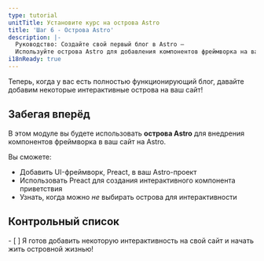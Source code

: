 ```yaml
---
type: tutorial
unitTitle: Установите курс на острова Astro
title: 'Шаг 6 - Острова Astro'
description: |-
  Руководство: Создайте свой первый блог в Astro —
  Используйте острова Astro для добавления компонентов фреймворка на ваш сайт на Astro
i18nReady: true
---
```



Теперь, когда у вас есть полностью функционирующий блог, давайте добавим некоторые интерактивные острова на ваш сайт!

## Забегая вперёд

В этом модуле вы будете использовать **острова Astro** для внедрения компонентов фреймворка в ваш сайт на Astro.

Вы сможете:
- Добавить UI-фреймворк, Preact, в ваш Astro-проект  
- Использовать Preact для создания интерактивного компонента приветствия  
- Узнать, когда можно _не_ выбирать острова для интерактивности  


<Box icon="check-list">

## Контрольный список

<Checklist>
- [ ] Я готов добавить некоторую интерактивность на свой сайт и начать жить островной жизнью!
</Checklist>
</Box>
